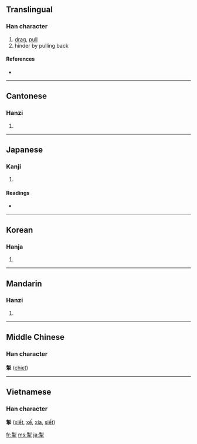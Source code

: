 ==Translingual==

===Han character===
{{Han char|rn=64|rad=手|as=08|sn=12|four=2250<sub>2</sub>|canj=竹弓手 (HNQ)}}

# [[drag]], [[pull]]
# hinder by pulling back

====References====
* {{Han ref|kx=0439.010|dkj=12277|dj=0789.010|hdz=31889.040|uh=63A3|ud=25507|bh=B477|bd=46199}}

----

==Cantonese==

===Hanzi===
{{yue-hanzi|jyut=|y=chit3, jai3}}

# {{defn|Cantonese}}

----

==Japanese==

===Kanji===
{{ja-kanji|grade=|rs=手08}}

# {{defn|Japanese}}

====Readings====
* {{ja-readings|on=[[せい]] (sei), [[せつ]] (setsu)|kun=[[ひく]] (hiku)}}

----

==Korean==

===Hanja===
{{ko-hanja|hangeul=[[체]], [[철]]|eumhun=|rv=che, cheol|mr=ch'e, ch'ŏl|y=chey, chel}}

# {{defn|Korean}}

----

==Mandarin==

===Hanzi===
{{cmn-hanzi|pin=[[chè]] ([[che4]]), [[qiāng]] ([[qiang1]])|wg=ch'e<sup>4</sup>, ch'iang<sup>1</sup>}}

# {{defn|Mandarin}}

----

==Middle Chinese==
===Han character===
'''掣''' ([[chiɛt]])

----

==Vietnamese==
===Han character===
'''掣''' ([[xiết]], [[xế]], [[xía]], [[siết]])

[[fr:掣]]
[[ms:掣]]
[[ja:掣]]